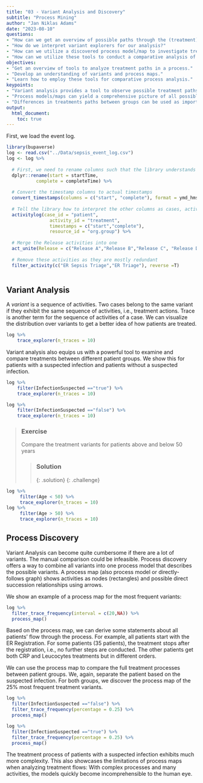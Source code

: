 ```yaml
---
title: "03 - Variant Analysis and Discovery"
subtitle: "Process Mining"
author: "Jan Niklas Adams"
date: "2023-08-10"
questions:
- "How can we get an overview of possible paths through the (treatment) process?"
- "How do we interpret variant explorers for our analysis?"
- "How can we utilize a discovered process model/map to investigate treatment processes?"
- "How can we utilize these tools to conduct a comparative analysis of treatment processes between patient groups?"
objectives:
- "Get an overview of tools to analyze treatment paths in a process."
- "Develop an understanding of variants and process maps."
- "Learn how to employ these tools for comparative process analysis."
keypoints:
- "Variant analysis provides a tool to observe possible treatment paths and their frequency."
- "Process models/maps can yield a comprehensive picture of all possible treatments paths of a process."
- "Differences in treatments paths between groups can be used as important first hints to investigate bias."
output: 
  html_document:
    toc: true
---
```


First, we load the event log.

```r
library(bupaverse)
log <- read.csv("../Data/sepsis_event_log.csv")
log <- log %>%
  
  # First, we need to rename columns such that the library understands which information is contained in them
  dplyr::rename(start = startTime, 
           complete = completeTime) %>%
  
  # Convert the timestamp columns to actual timestamps
  convert_timestamps(columns = c("start", "complete"), format = ymd_hms) %>%
  
  # Tell the library how to interpret the other columns as cases, activities, timestamps, and resources. The specific type of event log is called "activity log" for this library
  activitylog(case_id = "patient",
                activity_id = "treatment",
                timestamps = c("start","complete"),
                resource_id = "org.group") %>%
  
  # Merge the Release activities into one
  act_unite(Release = c("Release A","Release B","Release C", "Release D", "Release E")) %>%
  
  # Remove these activities as they are mostly redundant
  filter_activity(c("ER Sepsis Triage","ER Triage"), reverse =T)
  
```

## Variant Analysis

A *variant* is a sequence of activities. Two cases belong to the same variant if they exhibit the same sequence of activities, i.e., treatment actions. Trace is another term for the sequence of activities of a case. We can visualize the distribution over variants to get a better idea of how patients are treated.

```r
log %>%
    trace_explorer(n_traces = 10)
```

Variant analysis also equips us with a powerful tool to examine and compare treatments between different patient groups. We show this for patients with a suspected infection and patients without a suspected infection.

```r
log %>%
    filter(InfectionSuspected =="true") %>%
    trace_explorer(n_traces = 10)
```

```r
log %>%
    filter(InfectionSuspected =="false") %>%
    trace_explorer(n_traces = 10)
```

> ### Exercise
>
> Compare the treatment variants for patients above and below 50 years
>
> > ### Solution
> >
> > {: .solution} {: .challenge}

```r
log %>%
     filter(Age < 50) %>%
     trace_explorer(n_traces = 10)
log %>%
     filter(Age > 50) %>%
     trace_explorer(n_traces = 10)
```

## Process Discovery

Variant Analysis can become quite cumbersome if there are a lot of variants. The manual comparison could be infeasible. Process discovery offers a way to combine all variants into one process model that describes the possible variants. A process map (also process model or directly-follows graph) shows activities as nodes (rectangles) and possible direct succession relationships using arrows.

We show an example of a process map for the most frequent variants:

```r
log %>%
  filter_trace_frequency(interval = c(20,NA)) %>%
  process_map()
```

Based on the process map, we can derive some statements about all patients' flow through the process. For example, all patients start with the ER Registration. For some patients (35 patients), the treatment stops after the registration, i.e., no further steps are conducted. The other patients get both CRP and Leucocytes treatments but in different orders.

We can use the process map to compare the full treatment processes between patient groups. We, again, separate the patient based on the suspected infection. For both groups, we discover the process map of the 25% most frequent treatment variants.

```r
log %>%
  filter(InfectionSuspected =="false") %>%
  filter_trace_frequency(percentage = 0.25) %>%
  process_map()
```

```r
log %>%
  filter(InfectionSuspected =="true") %>%
  filter_trace_frequency(percentage = 0.25) %>%
  process_map()
```

The treatment process of patients with a suspected infection exhibits much more complexity. This also showcases the limitations of process maps when analyzing treatment flows: With complex processes and many activities, the models quickly become incomprehensible to the human eye.
